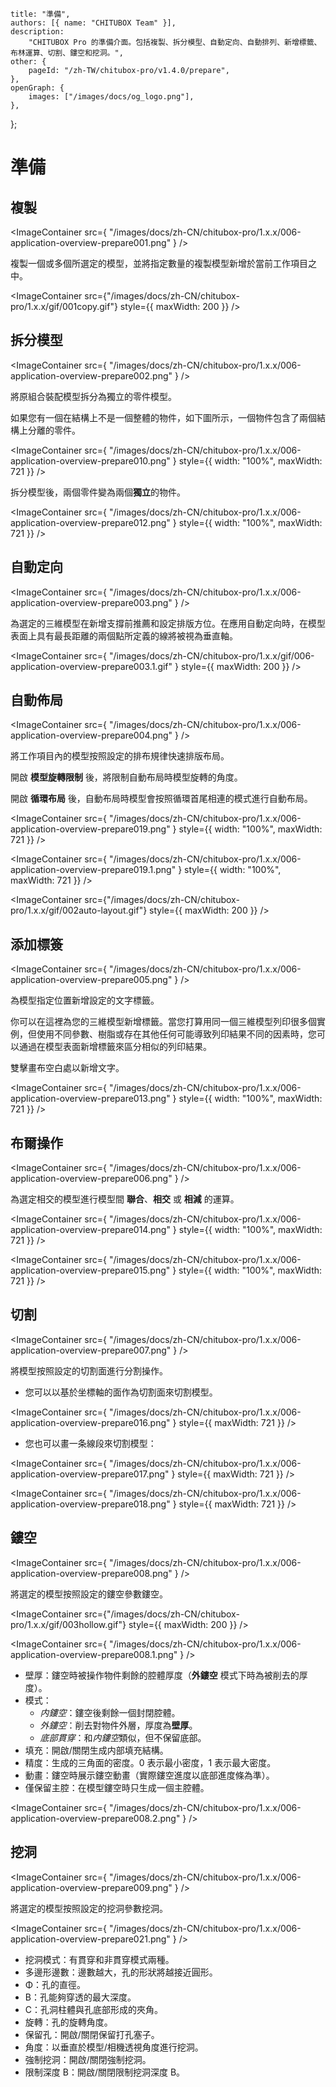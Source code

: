 	title: "準備",
	authors: [{ name: "CHITUBOX Team" }],
	description:
		"CHITUBOX Pro 的準備介面。包括複製、拆分模型、自動定向、自動排列、新增標籤、布林運算、切割、鏤空和挖洞。",
	other: {
		pageId: "/zh-TW/chitubox-pro/v1.4.0/prepare",
	},
	openGraph: {
		images: ["/images/docs/og_logo.png"],
	},
};

# 準備

## 複製

<ImageContainer
	src={
		"/images/docs/zh-CN/chitubox-pro/1.x.x/006-application-overview-prepare001.png"
	}
/>

複製一個或多個所選定的模型，並將指定數量的複製模型新增於當前工作項目之中。

<ImageContainer
	src={"/images/docs/zh-CN/chitubox-pro/1.x.x/gif/001copy.gif"}
	style={{ maxWidth: 200 }}
/>

## 拆分模型

<ImageContainer
	src={
		"/images/docs/zh-CN/chitubox-pro/1.x.x/006-application-overview-prepare002.png"
	}
/>

將原組合裝配模型拆分為獨立的零件模型。

如果您有一個在結構上不是一個整體的物件，如下圖所示，一個物件包含了兩個結構上分離的零件。

<ImageContainer
	src={
		"/images/docs/zh-CN/chitubox-pro/1.x.x/006-application-overview-prepare010.png"
	}
	style={{ width: "100%", maxWidth: 721 }}
/>

拆分模型後，兩個零件變為兩個**獨立**的物件。

<ImageContainer
	src={
		"/images/docs/zh-CN/chitubox-pro/1.x.x/006-application-overview-prepare012.png"
	}
	style={{ width: "100%", maxWidth: 721 }}
/>

## 自動定向

<ImageContainer
	src={
		"/images/docs/zh-CN/chitubox-pro/1.x.x/006-application-overview-prepare003.png"
	}
/>

為選定的三維模型在新增支撐前推薦和設定排版方位。在應用自動定向時，在模型表面上具有最長距離的兩個點所定義的線將被視為垂直軸。

<ImageContainer
	src={
		"/images/docs/zh-CN/chitubox-pro/1.x.x/gif/006-application-overview-prepare003.1.gif"
	}
	style={{ maxWidth: 200 }}
/>

## 自動佈局

<ImageContainer
	src={
		"/images/docs/zh-CN/chitubox-pro/1.x.x/006-application-overview-prepare004.png"
	}
/>

將工作項目內的模型按照設定的排布規律快速排版布局。

開啟 **模型旋轉限制** 後，將限制自動布局時模型旋轉的角度。

開啟 **循環布局** 後，自動布局時模型會按照循環首尾相連的模式進行自動布局。

<ImageContainer
	src={
		"/images/docs/zh-CN/chitubox-pro/1.x.x/006-application-overview-prepare019.png"
	}
	style={{ width: "100%", maxWidth: 721 }}
/>

<ImageContainer
	src={
		"/images/docs/zh-CN/chitubox-pro/1.x.x/006-application-overview-prepare019.1.png"
	}
	style={{ width: "100%", maxWidth: 721 }}
/>

<ImageContainer
	src={"/images/docs/zh-CN/chitubox-pro/1.x.x/gif/002auto-layout.gif"}
	style={{ maxWidth: 200 }}
/>

## 添加標簽

<ImageContainer
	src={
		"/images/docs/zh-CN/chitubox-pro/1.x.x/006-application-overview-prepare005.png"
	}
/>

為模型指定位置新增設定的文字標籤。

你可以在這裡為您的三維模型新增標籤。當您打算用同一個三維模型列印很多個實例，但使用不同參數、樹脂或存在其他任何可能導致列印結果不同的因素時，您可以通過在模型表面新增標籤來區分相似的列印結果。

雙擊畫布空白處以新增文字。

<ImageContainer
	src={
		"/images/docs/zh-CN/chitubox-pro/1.x.x/006-application-overview-prepare013.png"
	}
	style={{ width: "100%", maxWidth: 721 }}
/>

## 布爾操作

<ImageContainer
	src={
		"/images/docs/zh-CN/chitubox-pro/1.x.x/006-application-overview-prepare006.png"
	}
/>

為選定相交的模型進行模型間 **聯合**、**相交** 或 **相減** 的運算。

<ImageContainer
	src={
		"/images/docs/zh-CN/chitubox-pro/1.x.x/006-application-overview-prepare014.png"
	}
	style={{ width: "100%", maxWidth: 721 }}
/>

<ImageContainer
	src={
		"/images/docs/zh-CN/chitubox-pro/1.x.x/006-application-overview-prepare015.png"
	}
	style={{ width: "100%", maxWidth: 721 }}
/>

## 切割

<ImageContainer
	src={
		"/images/docs/zh-CN/chitubox-pro/1.x.x/006-application-overview-prepare007.png"
	}
/>

將模型按照設定的切割面進行分割操作。

-   您可以以基於坐標軸的面作為切割面來切割模型。

<ImageContainer
	src={
		"/images/docs/zh-CN/chitubox-pro/1.x.x/006-application-overview-prepare016.png"
	}
	style={{ maxWidth: 721 }}
/>

-   您也可以畫一条線段來切割模型：

<ImageContainer
	src={
		"/images/docs/zh-CN/chitubox-pro/1.x.x/006-application-overview-prepare017.png"
	}
	style={{ maxWidth: 721 }}
/>

<ImageContainer
	src={
		"/images/docs/zh-CN/chitubox-pro/1.x.x/006-application-overview-prepare018.png"
	}
	style={{ maxWidth: 721 }}
/>

## 鏤空

<ImageContainer
	src={
		"/images/docs/zh-CN/chitubox-pro/1.x.x/006-application-overview-prepare008.png"
	}
/>

將選定的模型按照設定的鏤空參數鏤空。

<ImageContainer
	src={"/images/docs/zh-CN/chitubox-pro/1.x.x/gif/003hollow.gif"}
	style={{ maxWidth: 200 }}
/>

<ImageContainer
	src={
		"/images/docs/zh-CN/chitubox-pro/1.x.x/006-application-overview-prepare008.1.png"
	}
/>

-   壁厚：鏤空時被操作物件剩餘的腔體厚度（**外鏤空** 模式下時為被削去的厚度）。
-   模式：
    -   _内鏤空_：鏤空後剩餘一個封閉腔體。
    -   _外鏤空_：削去對物件外層，厚度為**壁厚**。
    -   _底部貫穿_：和*内鏤空*類似，但不保留底部。
-   填充：開啟/關閉生成内部填充結構。
-   精度：生成的三角面的密度。0 表示最小密度，1 表示最大密度。
-   動畫：鏤空時展示鏤空動畫（實際鏤空進度以底部進度條為準）。
-   僅保留主腔：在模型鏤空時只生成一個主腔體。

<ImageContainer
	src={
		"/images/docs/zh-CN/chitubox-pro/1.x.x/006-application-overview-prepare008.2.png"
	}
/>

## 挖洞

<ImageContainer
	src={
		"/images/docs/zh-CN/chitubox-pro/1.x.x/006-application-overview-prepare009.png"
	}
/>

將選定的模型按照設定的挖洞參數挖洞。

<ImageContainer
	src={
		"/images/docs/zh-CN/chitubox-pro/1.x.x/006-application-overview-prepare021.png"
	}
/>

-   挖洞模式：有貫穿和非貫穿模式兩種。
-   多邊形邊數：邊數越大，孔的形狀將越接近圓形。
-   Φ：孔的直徑。
-   B：孔能夠穿透的最大深度。
-   C：孔洞柱體與孔底部形成的夾角。
-   旋轉：孔的旋轉角度。
-   保留孔：開啟/關閉保留打孔塞子。
-   角度：以垂直於模型/相機透視角度進行挖洞。
-   強制挖洞：開啟/關閉強制挖洞。
-   限制深度 B：開啟/關閉限制挖洞深度 B。
